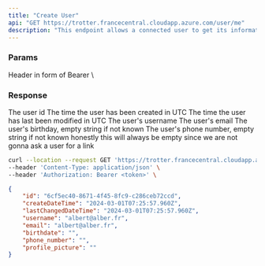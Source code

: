 ```yaml
---
title: "Create User"
api: "GET https://trotter.francecentral.cloudapp.azure.com/user/me"
description: "This endpoint allows a connected user to get its informations"
---
```


### Params

<ParamField type="string" header="Authorization">
    Header in form of Bearer \<jwt\>
</ParamField>

### Response

<ResponseField name="id" type="string">
  The user id
</ResponseField>
<ResponseField name="createDateTime" type="string">
  The time the user has been created in UTC
</ResponseField>
<ResponseField name="lastChangedDateTime" type="string">
  The time the user has last been modified in UTC
</ResponseField>
<ResponseField name="username" type="string">
  The user's username
</ResponseField>
<ResponseField name="email" type="string">
  The user's email
</ResponseField>
<ResponseField name="birthdate" type="string">
  The user's birthday, empty string if not known
</ResponseField>
<ResponseField name="phone_number" type="string">
  The user's phone number, empty string if not known
</ResponseField>
<ResponseField name="profile_picture" type="string">
  honestly this will always be empty since we are not gonna ask a user for a link
</ResponseField>

<RequestExample>

```bash Example Request
curl --location --request GET 'https://trotter.francecentral.cloudapp.azure.com/user/me' \
--header 'Content-Type: application/json' \
--header 'Authorization: Bearer <token>' \
```

</RequestExample>

<ResponseExample>

```json Response
{
    "id": "6cf5ec40-8671-4f45-8fc9-c286ceb72ccd",
    "createDateTime": "2024-03-01T07:25:57.960Z",
    "lastChangedDateTime": "2024-03-01T07:25:57.960Z",
    "username": "albert@alber.fr",
    "email": "albert@alber.fr",
    "birthdate": "",
    "phone_number": "",
    "profile_picture": ""
}
```

</ResponseExample>
